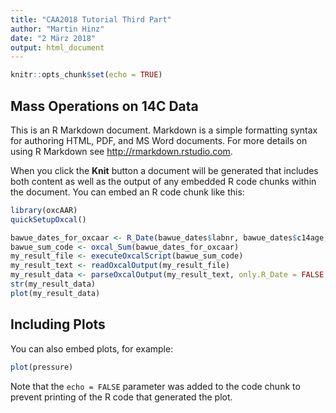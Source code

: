 ```yaml
---
title: "CAA2018 Tutorial Third Part"
author: "Martin Hinz"
date: "2 März 2018"
output: html_document
---
```


```r
knitr::opts_chunk$set(echo = TRUE)
```

## Mass Operations on 14C Data

This is an R Markdown document. Markdown is a simple formatting syntax for authoring HTML, PDF, and MS Word documents. For more details on using R Markdown see <http://rmarkdown.rstudio.com>.

When you click the **Knit** button a document will be generated that includes both content as well as the output of any embedded R code chunks within the document. You can embed an R code chunk like this:

```r
library(oxcAAR)
quickSetupOxcal()

bawue_dates_for_oxcaar <- R_Date(bawue_dates$labnr, bawue_dates$c14age, bawue_dates$c14std)
bawue_sum_code <- oxcal_Sum(bawue_dates_for_oxcaar)
my_result_file <- executeOxcalScript(bawue_sum_code)
my_result_text <- readOxcalOutput(my_result_file)
my_result_data <- parseOxcalOutput(my_result_text, only.R_Date = FALSE, first = TRUE)
str(my_result_data)
plot(my_result_data)
```

## Including Plots

You can also embed plots, for example:

```r
plot(pressure)
```

Note that the `echo = FALSE` parameter was added to the code chunk to prevent printing of the R code that generated the plot.
